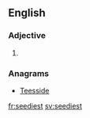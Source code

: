==English==

===Adjective===
{{head|en}}

# {{en-superlative of|seedy}}

===Anagrams===
* [[Teesside#English|Teesside]]

[[fr:seediest]]
[[sv:seediest]]